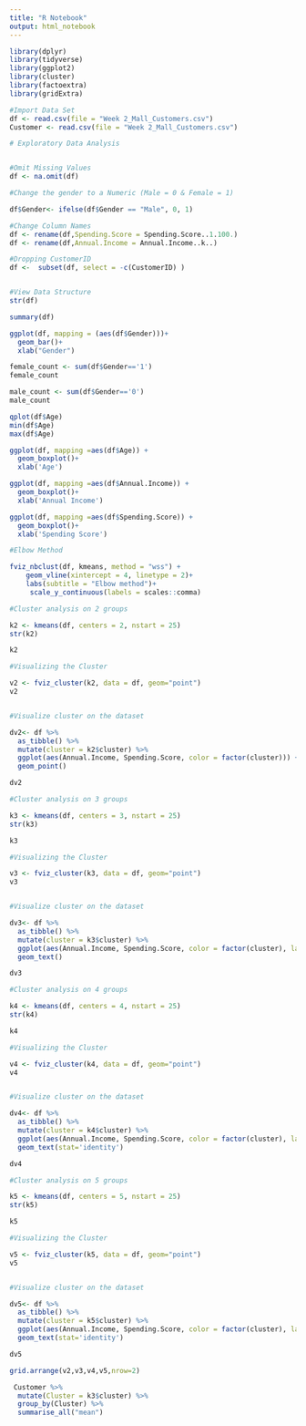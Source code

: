 ---
title: "R Notebook"
output: html_notebook
---


```{r}
library(dplyr)
library(tidyverse)
library(ggplot2)
library(cluster)
library(factoextra)
library(gridExtra)
```


```{r}
#Import Data Set
df <- read.csv(file = "Week 2_Mall_Customers.csv")
Customer <- read.csv(file = "Week 2_Mall_Customers.csv")

```

```{r}
# Exploratory Data Analysis


#Omit Missing Values
df <- na.omit(df)

#Change the gender to a Numeric (Male = 0 & Female = 1)

df$Gender<- ifelse(df$Gender == "Male", 0, 1)

#Change Column Names
df <- rename(df,Spending.Score = Spending.Score..1.100.)
df <- rename(df,Annual.Income = Annual.Income..k..)

#Dropping CustomerID
df <-  subset(df, select = -c(CustomerID) )



```

```{r}
#View Data Structure
str(df)

summary(df)

ggplot(df, mapping = (aes(df$Gender)))+
  geom_bar()+
  xlab("Gender")

female_count <- sum(df$Gender=='1')
female_count

male_count <- sum(df$Gender=='0')
male_count

qplot(df$Age)
min(df$Age)
max(df$Age)

ggplot(df, mapping =aes(df$Age)) +
  geom_boxplot()+
  xlab('Age')

ggplot(df, mapping =aes(df$Annual.Income)) +
  geom_boxplot()+
  xlab('Annual Income')

ggplot(df, mapping =aes(df$Spending.Score)) +
  geom_boxplot()+
  xlab('Spending Score')
```


```{r}
#Elbow Method

fviz_nbclust(df, kmeans, method = "wss") +
    geom_vline(xintercept = 4, linetype = 2)+
    labs(subtitle = "Elbow method")+
     scale_y_continuous(labels = scales::comma)

```


```{r}
#Cluster analysis on 2 groups

k2 <- kmeans(df, centers = 2, nstart = 25)
str(k2)

k2

#Visualizing the Cluster

v2 <- fviz_cluster(k2, data = df, geom="point")
v2


#Visualize cluster on the dataset

dv2<- df %>%
  as_tibble() %>%
  mutate(cluster = k2$cluster) %>%
  ggplot(aes(Annual.Income, Spending.Score, color = factor(cluster))) +
  geom_point()

dv2
```


```{r}
#Cluster analysis on 3 groups

k3 <- kmeans(df, centers = 3, nstart = 25)
str(k3)

k3

#Visualizing the Cluster

v3 <- fviz_cluster(k3, data = df, geom="point")
v3


#Visualize cluster on the dataset

dv3<- df %>%
  as_tibble() %>%
  mutate(cluster = k3$cluster) %>%
  ggplot(aes(Annual.Income, Spending.Score, color = factor(cluster), label = Gender)) +
  geom_text()

dv3
```


```{r}
#Cluster analysis on 4 groups

k4 <- kmeans(df, centers = 4, nstart = 25)
str(k4)

k4

#Visualizing the Cluster

v4 <- fviz_cluster(k4, data = df, geom="point")
v4


#Visualize cluster on the dataset

dv4<- df %>%
  as_tibble() %>%
  mutate(cluster = k4$cluster) %>%
  ggplot(aes(Annual.Income, Spending.Score, color = factor(cluster), label = Gender)) +
  geom_text(stat='identity')

dv4
```


```{r}
#Cluster analysis on 5 groups

k5 <- kmeans(df, centers = 5, nstart = 25)
str(k5)

k5

#Visualizing the Cluster

v5 <- fviz_cluster(k5, data = df, geom="point")
v5


#Visualize cluster on the dataset

dv5<- df %>%
  as_tibble() %>%
  mutate(cluster = k5$cluster) %>%
  ggplot(aes(Annual.Income, Spending.Score, color = factor(cluster), label = Gender)) +
  geom_text(stat='identity')

dv5
```

```{r}

grid.arrange(v2,v3,v4,v5,nrow=2)

```

```{r}
 Customer %>%
  mutate(Cluster = k3$cluster) %>%
  group_by(Cluster) %>%
  summarise_all("mean")
```

